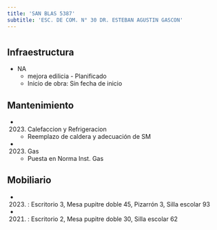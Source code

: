 ```yaml
---
title: 'SAN BLAS 5387'
subtitle: 'ESC. DE COM. N° 30 DR. ESTEBAN AGUSTIN GASCON'
---
```


#
## Infraestructura

* NA 
    + mejora edilicia - Planificado 
    + Inicio de obra: Sin fecha de inicio 






## Mantenimiento

*  (2023) Calefaccion y Refrigeracion 
    + Reemplazo de caldera y adecuación de SM

*  (2023) Gas 
    + Puesta en Norma Inst. Gas





## Mobiliario

*  (2023) : Escritorio 3, Mesa pupitre doble 45, Pizarrón 3, Silla escolar 93 

*  (2021) : Escritorio 2, Mesa pupitre doble 30, Silla escolar 62 



